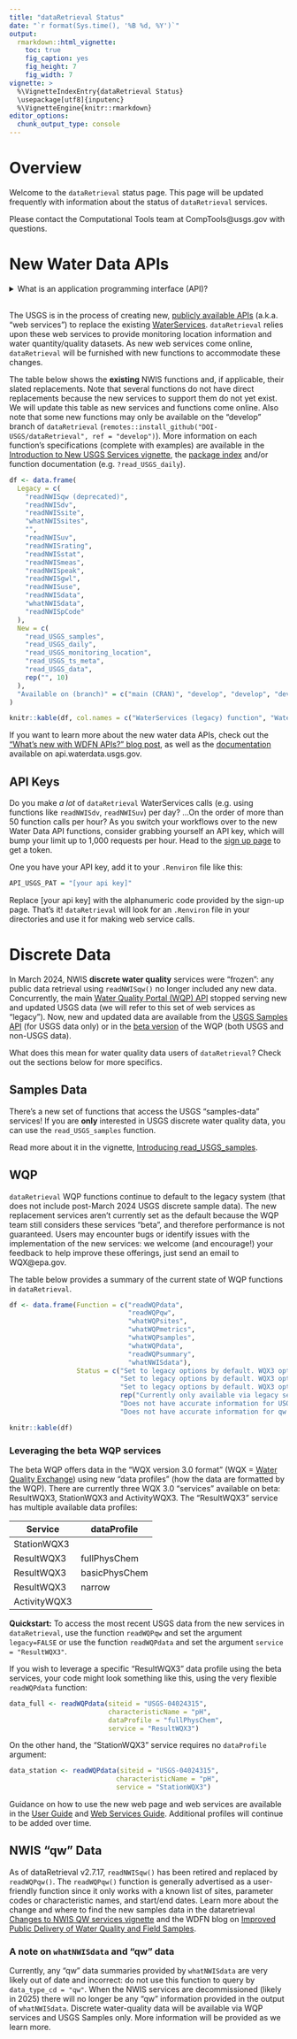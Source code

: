 ```yaml
---
title: "dataRetrieval Status"
date: "`r format(Sys.time(), '%B %d, %Y')`"
output: 
  rmarkdown::html_vignette:
    toc: true
    fig_caption: yes
    fig_height: 7
    fig_width: 7
vignette: >
  %\VignetteIndexEntry{dataRetrieval Status}
  \usepackage[utf8]{inputenc}
  %\VignetteEngine{knitr::rmarkdown}
editor_options: 
  chunk_output_type: console
---
```


# Overview

Welcome to the `dataRetrieval` status page. This page will be updated frequently with information about the status of `dataRetrieval` services.

Please contact the Computational Tools team at CompTools@usgs.gov with questions.

# New Water Data APIs

<details>
  <summary>What is an application programming interface (API)?</summary>
  When you run a `dataRetrieval` function like `read_USGS_samples()` or `readNWISdv()`, you are actually generating a URL that contains within it specifications of the dataset in which you are interested (e.g. which monitoring locations, characteristics, pcodes, start and end dates, etc.). The format of that URL is special: it is parsed by a USGS-specific API web service, which translates the request into a database call. It then packages the response object from the database (with the data) into a format that can be sent to and then unpacked by the user. `dataRetrieval` takes a lot of the guesswork out of this process by generating the URL, sending it to the API, and wrangling the response object into a tabular dataset.   
</details>
<br>
The USGS is in the process of creating new, [publicly available APIs](https://api.waterdata.usgs.gov/) (a.k.a. "web services") to replace the existing [WaterServices](https://waterservices.usgs.gov/). `dataRetrieval` relies upon these web services to provide monitoring location information and water quantity/quality datasets. As new web services come online, `dataRetrieval` will be furnished with new functions to accommodate these changes. 

The table below shows the **existing** NWIS functions and, if applicable, their slated replacements. Note that several functions do not have direct replacements because the new services to support them do not yet exist. We will update this table as new services and functions come online. Also note that some new functions may only be available on the "develop" branch of `dataRetrieval` (`remotes::install_github("DOI-USGS/dataRetrieval", ref = "develop")`). More information on each function's specifications (complete with examples) are available in the [Introduction to New USGS Services vignette](add link here), the [package index](https://doi-usgs.github.io/dataRetrieval/reference/index.html) and/or function documentation (e.g. `?read_USGS_daily`).
               
```r
df <- data.frame(
  Legacy = c(
    "readNWISqw (deprecated)",
    "readNWISdv",
    "readNWISsite",
    "whatNWISsites",
    "",
    "readNWISuv",
    "readNWISrating",
    "readNWISstat",
    "readNWISmeas",
    "readNWISpeak",
    "readNWISgwl",
    "readNWISuse",
    "readNWISdata",
    "whatNWISdata",
    "readNWISpCode"
  ),
  New = c(
    "read_USGS_samples",
    "read_USGS_daily",
    "read_USGS_monitoring_location",
    "read_USGS_ts_meta",
    "read_USGS_data",
    rep("", 10)
  ),
  "Available on (branch)" = c("main (CRAN)", "develop", "develop", "develop", "develop", rep("", 10))
)

knitr::kable(df, col.names = c("WaterServices (legacy) function", "Water Data (new) function", "Available on (branch name)"))

```

If you want to learn more about the new water data APIs, check out the ["What's new with WDFN APIs?" blog post](https://waterdata.usgs.gov/blog/api-whats-new-wdfn-apis/), as well as the [documentation](https://api.waterdata.usgs.gov/docs/) available on api.waterdata.usgs.gov. 

## API Keys

Do you make *a lot* of `dataRetrieval` WaterServices calls (e.g. using functions like `readNWISdv`, `readNWISuv`) per day? ...On the order of more than 50 function calls per hour? As you switch your workflows over to the new Water Data API functions, consider grabbing yourself an API key, which will bump your limit up to 1,000 requests per hour. Head to the [sign up page](https://api.waterdata.usgs.gov/signup) to get a token.

One you have your API key, add it to your `.Renviron` file like this:

```r
API_USGS_PAT = "[your api key]"
```

Replace [your api key] with the alphanumeric code provided by the sign-up page. That's it! `dataRetrieval` will look for an `.Renviron` file in your directories and use it for making web service calls.

# Discrete Data

In March 2024, NWIS **discrete water quality** services were "frozen": any public data retrieval using `readNWISqw()` no longer included any new data. Concurrently, the main [Water Quality Portal (WQP) API](https://www.waterqualitydata.us/) stopped serving new and updated USGS data (we will refer to this set of web services as "legacy"). Now, new and updated data are available from the [USGS Samples API](https://waterdata.usgs.gov/download-samples/#dataProfile=site) (for USGS data only) or in the [beta version](https://www.waterqualitydata.us/beta/) of the WQP (both USGS and non-USGS data).

What does this mean for water quality data users of `dataRetrieval`? Check out the sections below for more specifics.

## Samples Data

There's a new set of functions that access the USGS "samples-data" services! If you are **only** interested in USGS discrete water quality data, you can use the `read_USGS_samples` function.  

Read more about it in the vignette, [Introducing read_USGS_samples](https://doi-usgs.github.io/dataRetrieval/articles/samples_data.html).

## WQP

`dataRetrieval` WQP functions continue to default to the legacy system (that does not include post-March 2024 USGS discrete sample data). The new replacement services aren't currently set as the default because the WQP team still considers these services "beta", and therefore performance is not guaranteed. Users may encounter bugs or identify issues with the implementation of the new services: we welcome (and encourage!) your feedback to help improve these offerings, just send an email to WQX@epa.gov.

The table below provides a summary of the current state of WQP functions in `dataRetrieval`.

```r
df <- data.frame(Function = c("readWQPdata",
                              "readWQPqw",
                              "whatWQPsites",
                              "whatWQPmetrics",
                              "whatWQPsamples",
                              "whatWQPdata",
                              "readWQPsummary",
                              "whatNWISdata"),
                 Status = c("Set to legacy options by default. WQX3 options available.",
                            "Set to legacy options by default. WQX3 options available.", 
                            "Set to legacy options by default. WQX3 options available.",
                            rep("Currently only available via legacy services.", 3),
                            "Does not have accurate information for USGS data.",
                            "Does not have accurate information for qw data."))

knitr::kable(df)

```

### Leveraging the beta WQP services

The beta WQP offers data in the "WQX version 3.0 format" (WQX = [Water Quality Exchange](https://exchangenetwork.net/data-exchange/wqx/)) using new "data profiles" (how the data are formatted by the WQP). There are currently three WQX 3.0 "services" available on beta: ResultWQX3, StationWQX3 and ActivityWQX3. The "ResultWQX3" service has multiple available data profiles:  

| Service        | dataProfile |
| -------------- | ----------  |
| StationWQX3     |             |
| ResultWQX3      | fullPhysChem |
| ResultWQX3      | basicPhysChem |
| ResultWQX3      | narrow |
| ActivityWQX3    |         |

**Quickstart:** To access the most recent USGS data from the new services in `dataRetrieval`, use the function `readWQPqw` and set the argument `legacy=FALSE` or use the function `readWQPdata` and set the argument `service = "ResultWQX3"`.

If you wish to leverage a specific "ResultWQX3" data profile using the beta services, your code might look something like this, using the very flexible `readWQPdata` function:

```r
data_full <- readWQPdata(siteid = "USGS-04024315",
                         characteristicName = "pH",
                         dataProfile = "fullPhysChem",
                         service = "ResultWQX3")
```

On the other hand, the "StationWQX3" service requires no `dataProfile` argument:

```r
data_station <- readWQPdata(siteid = "USGS-04024315",
                           characteristicName = "pH",
                           service = "StationWQX3")
```

Guidance on how to use the new web page and web services are available in the [User Guide](https://www.waterqualitydata.us/beta/portal_userguide/) and [Web Services Guide](https://www.waterqualitydata.us/beta/webservices_documentation/). Additional profiles will continue to be added over time. 

## NWIS "qw" Data

As of dataRetrieval v2.7.17, `readNWISqw()` has been retired and replaced by `readWQPqw()`. The `readWQPqw()` function is generally advertised as a user-friendly function since it only works with a known list of sites, parameter codes or characteristic names, and start/end dates. Learn more about the change and where to find the new samples data in the dataretrieval [Changes to NWIS QW services vignette](https://doi-usgs.github.io/dataRetrieval/articles/qwdata_changes.html) and the WDFN blog on [Improved Public Delivery of Water Quality and Field Samples](https://waterdata.usgs.gov/blog/changes-to-sample-data/).

### A note on `whatNWISdata` and "qw" data

Currently, any "qw" data summaries provided by `whatNWISdata` are very likely out of date and incorrect: do not use this function to query by `data_type_cd = "qw"`. When the NWIS services are decommissioned (likely in 2025) there will no longer be any "qw" information provided in the output of `whatNWISdata`. Discrete water-quality data will be available via WQP services and USGS Samples only. More information will be provided as we learn more.
